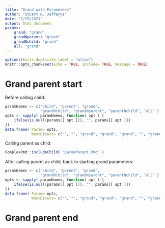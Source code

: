 ```yaml
---
title: "Grand with Parameters"
author: "Stuart R. Jefferys"
date: "7/25/2021"
output: html_document
params:
    grand: "grand"
    grandNparent: "grand"
    grandNchild: "grand"
    all: "grand"
---
```


```r
options(knitr.duplicate.label = "allow")
knitr::opts_chunk$set(echo = TRUE, include= TRUE, message = TRUE)
```

# Grand parent start

Before calling child:

```r
paramNames <- c("child", "parent", "grand",
                "grandNchild", "grandNparent", "parentNchild", "all" )
opts <- sapply( paramNames, function( opt ) {
    ifelse(is.null(params[[ opt ]]), "", params[[ opt ]])
})
data.frame( Param= opts,
            WantDirect= c("", "", "grand", "grand", "grand", "", "grand" ))
```

Calling parent as child:

```r
ComplexRmd::includeChild( "paramParent.Rmd" )
```

After calling parent as child, back to starting grand parameters:

```r
paramNames <- c("child", "parent", "grand",
                "grandNchild", "grandNparent", "parentNchild", "all" )
opts <- sapply( paramNames, function( opt ) {
    ifelse(is.null(params[[ opt ]]), "", params[[ opt ]])
})
data.frame( Param= opts,
            WantDirect= c("", "", "grand", "grand", "grand", "", "grand" ))
```

# Grand parent end
